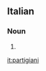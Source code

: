 ==Italian==

===Noun===
{{head|it|noun plural form|g=m}}

# {{plural of|partigiano|lang=it}}

[[it:partigiani]]